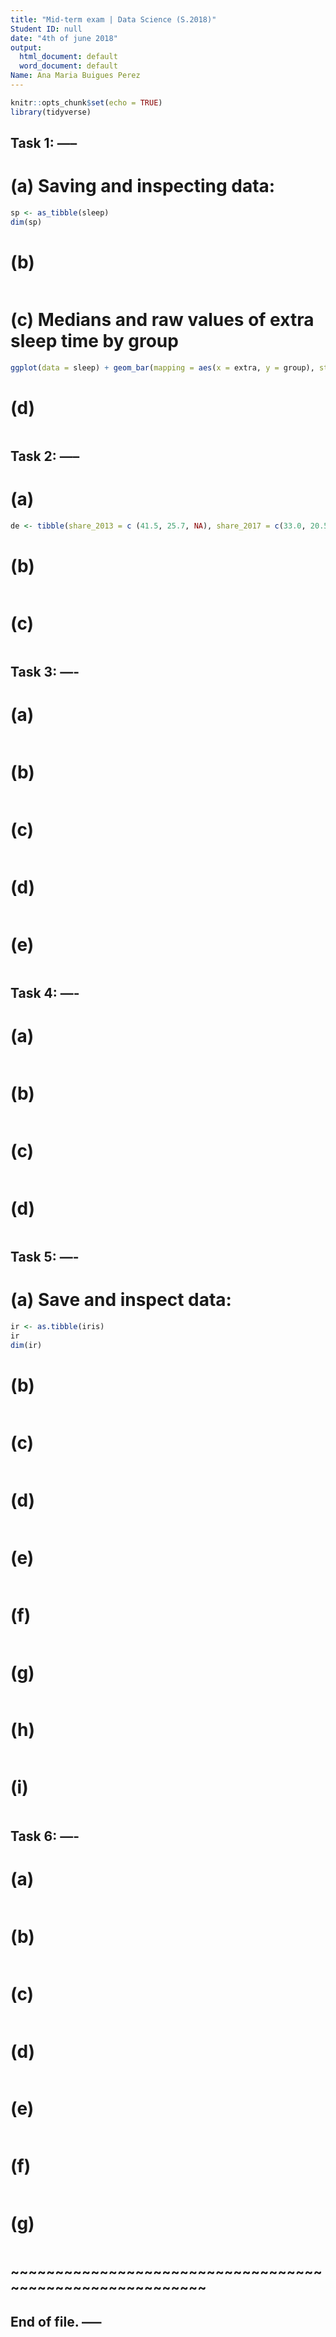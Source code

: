 ---
title: "Mid-term exam | Data Science (S.2018)"
Student ID: null
date: "4th of june 2018"
output:
  html_document: default
  word_document: default
Name: Ana Maria Buigues Perez
---

```{r setup, include=FALSE}
knitr::opts_chunk$set(echo = TRUE)
library(tidyverse)
```

## Task 1: -----

# (a) Saving and inspecting data:


```{r 1a}
sp <- as_tibble(sleep)
dim(sp)
```

# (b)

```{r}
```

# (c) Medians and raw values of extra sleep time by group

```{r 1c}
ggplot(data = sleep) + geom_bar(mapping = aes(x = extra, y = group), stat = "identity")
```

# (d)

```{r}
```

## Task 2: -----

# (a)

```{r 2a}
de <- tibble(share_2013 = c (41.5, 25.7, NA), share_2017 = c(33.0, 20.5, NA))
```

# (b)

```{r}
```

# (c)

```{r}
```

## Task 3: ----

# (a)

```{r}
```

# (b)

```{r}
```

# (c)

```{r}
```

# (d)

```{r}
```

# (e)

```{r}
```

## Task 4: ----

# (a)

```{r 4a}
```

# (b)

```{r 4b}
```

# (c)

```{r 4c}
```

# (d)

```{r}
```

## Task 5: ----

# (a) Save and inspect data:

```{r 5a}
ir <- as.tibble(iris)
ir
dim(ir)
```

# (b)

```{r}
```

# (c)

```{r}
```

# (d)

```{r}
```

# (e)

```{r}
```

# (f)

```{r}
```

# (g)

```{r}
```

# (h)

```{r}
```

# (i)

```{r}
```

## Task 6: ----

# (a)

```{r}
```

# (b)

```{r}
```

# (c)

```{r}
```

# (d)

```{r}
```

# (e)

```{r}
```

# (f)

```{r}
```

# (g)

```{r}
```

## ~~~~~~~~~~~~~~~~~~~~~~~~~~~~~~~~~~~~~~~~~~~~~~~~~~~~~~~~~ ##
## End of file. ----- 
